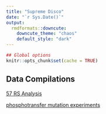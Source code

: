 ```yaml
---
title: "Supreme Disco"
date: "`r Sys.Date()`"
output:
  rmdformats::downcute: 
    downcute_theme: "chaos"
    default_style: "dark"
---
```


```r
## Global options
knitr::opts_chunk$set(cache = TRUE)
```

## Data Compilations

[57 RS Analysis](./57_rseq.html)

[phosphotransfer mutation experiments](./rvv_phosphotransfer.html)


